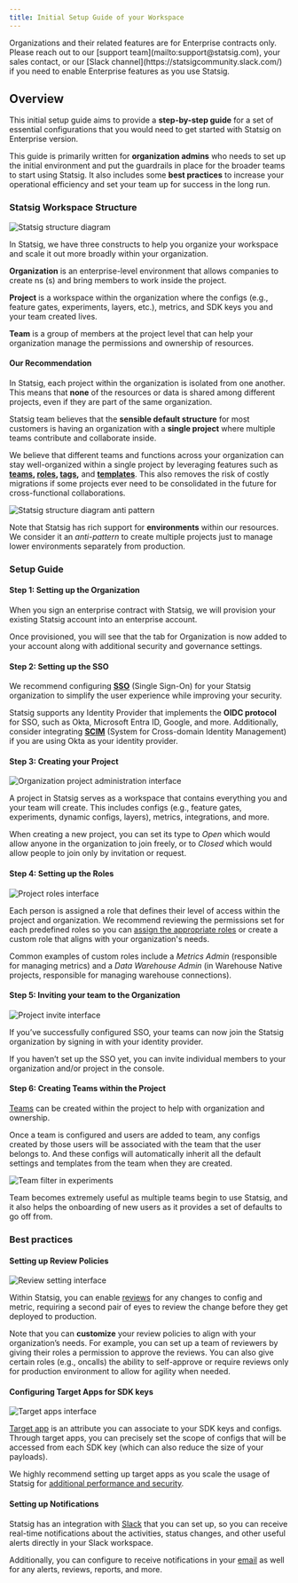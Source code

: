 ```yaml
---
title: Initial Setup Guide of your Workspace
---
```


<Info>
Organizations and their related features are for Enterprise contracts only. Please reach out to our [support team](mailto:support@statsig.com), your sales contact, or our [Slack channel](https://statsigcommunity.slack.com/) if you need to enable Enterprise features as you use Statsig.
</Info>


## Overview

This initial setup guide aims to provide a **step-by-step guide** for a set of essential configurations that you would need to get started with Statsig on Enterprise version.

This guide is primarily written for **organization admins** who needs to set up the initial environment and put the guardrails in place for the broader teams to start using Statsig.
It also includes some **best practices** to increase your operational efficiency and set your team up for success in the long run.


### Statsig Workspace Structure

<Frame>
  <img src="/images/access_management_structure_diagram.png" alt="Statsig structure diagram" />
</Frame>

In Statsig, we have three constructs to help you organize your workspace and scale it out more broadly within your organization.

**Organization** is an enterprise-level environment that allows companies to create ns (s) and bring members to work inside the project.

**Project** is a workspace within the organization where the configs (e.g., feature gates, experiments, layers, etc.), metrics, and SDK keys you and your team created lives.

**Team** is a group of members at the project level that can help your organization manage the permissions and ownership of resources.


#### Our Recommendation

In Statsig, each project within the organization is isolated from one another.
This means that **none** of the resources or data is shared among different projects, even if they are part of the same organization.

Statsig team believes that the **sensible default structure** for most customers is having an organization with a **single project** where multiple teams contribute and collaborate inside.

We believe that different teams and functions across your organization can stay well-organized within a single project by leveraging features such as **[teams](https://docs.statsig.com/access-management/teams), [roles](https://docs.statsig.com/access-management/projects#roles), [tags](https://docs.statsig.com/access-management/tags),** and **[templates](https://docs.statsig.com/experiments/templates/templates)**.
This also removes the risk of costly migrations if some projects ever need to be consolidated in the future for cross-functional collaborations.

<Frame>
  <img src="/images/access_management_structure_anti_pattern.png" alt="Statsig structure diagram anti pattern" />
</Frame>

Note that Statsig has rich support for **environments** within our resources.
We consider it an *anti-pattern* to create multiple projects just to manage lower environments separately from production.


### Setup Guide

#### Step 1: Setting up the Organization

When you sign an enterprise contract with Statsig, we will provision your existing Statsig account into an enterprise account.

Once provisioned, you will see that the tab for Organization is now added to your account along with additional security and governance settings.


#### Step 2: Setting up the SSO

We recommend configuring [**SSO**](https://docs.statsig.com/access-management/sso/overview) (Single Sign-On) for your Statsig organization to simplify the user experience while improving your security.

Statsig supports any Identity Provider that implements the **OIDC protocol** for SSO, such as Okta, Microsoft Entra ID, Google, and more. Additionally, consider integrating [**SCIM**](https://docs.statsig.com/access-management/scim/overview) (System for Cross-domain Identity Management) if you are using Okta as your identity provider.


#### Step 3: Creating your Project

<Frame>
  <img src="/images/access_management_project_view.png" alt="Organization project administration interface" />
</Frame>

A project in Statsig serves as a workspace that contains everything you and your team will create. This includes configs (e.g., feature gates, experiments, dynamic configs, layers), metrics, integrations, and more.

When creating a new project, you can set its type to *Open* which would allow anyone in the organization to join freely, or to *Closed* which would allow people to join only by invitation or request.


#### Step 4: Setting up the Roles

<Frame>
  <img src="/images/access_management_roles.png" alt="Project roles interface" />
</Frame>

Each person is assigned a role that defines their level of access within the project and organization.
We recommend reviewing the permissions set for each predefined roles so you can [assign the appropriate roles](https://docs.statsig.com/access-management/organizations#organization-members) or create a custom role that aligns with your organization's needs.

Common examples of custom roles include a *Metrics Admin* (responsible for managing metrics) and a *Data Warehouse Admin* (in Warehouse Native projects, responsible for managing warehouse connections).


#### Step 5: Inviting your team to the Organization

<Frame>
  <img src="/images/access_management_invite.png" alt="Project invite interface" />
</Frame>

If you’ve successfully configured SSO, your teams can now join the Statsig organization by signing in with your identity provider.

If you haven’t set up the SSO yet, you can invite individual members to your organization and/or project in the console.


#### Step 6: Creating Teams within the Project

[Teams](https://docs.statsig.com/access-management/teams) can be created within the project to help with organization and ownership.

Once a team is configured and users are added to team, any configs created by those users will be associated with the team that the user belongs to.
And these configs will automatically inherit all the default settings and templates from the team when they are created.

<Frame>
  <img src="/images/access_management_team_filter.png" alt="Team filter in experiments" />
</Frame>

Team becomes extremely useful as multiple teams begin to use Statsig, and it also helps the onboarding of new users as it provides a set of defaults to go off from.


### Best practices

#### Setting up Review Policies

<Frame>
  <img src="/images/access_management_reviews.png" alt="Review setting interface" />
</Frame>

Within Statsig, you can enable [reviews](https://docs.statsig.com/guides/setting-up-reviews) for any changes to config and metric, requiring a second pair of eyes to review the change before they get deployed to production.

Note that you can **customize** your review policies to align with your organization’s needs.
For example, you can set up a team of reviewers by giving their roles a permission to approve the reviews.
You can also give certain roles (e.g., oncalls) the ability to self-approve or require reviews only for production environment to allow for agility when needed.


#### Configuring Target Apps for SDK keys

<Frame>
  <img src="/images/access_management_target_apps.png" alt="Target apps interface" />
</Frame>


[Target app](https://docs.statsig.com/sdks/target-apps) is an attribute you can associate to your SDK keys and configs.
Through target apps, you can precisely set the scope of configs that will be accessed from each SDK key (which can also reduce the size of your payloads).

We highly recommend setting up target apps as you scale the usage of Statsig for [additional performance and security](https://docs.statsig.com/sdks/target-apps#motivation).


#### Setting up Notifications

Statsig has an integration with [Slack](https://docs.statsig.com/integrations/slack) that you can set up, so you can receive real-time notifications about the activities, status changes, and other useful alerts directly in your Slack workspace.

Additionally, you can configure to receive notifications in your [email](https://www.statsig.com/updates/update/email-notifs) as well for any alerts, reviews, reports, and more.
